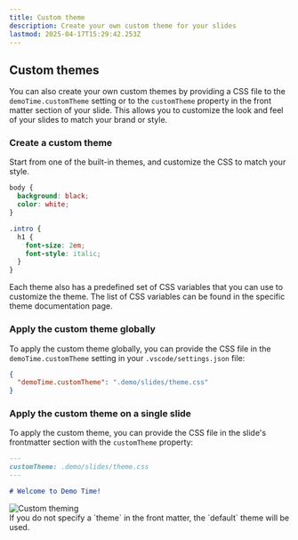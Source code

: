 ```yaml
---
title: Custom theme
description: Create your own custom theme for your slides
lastmod: 2025-04-17T15:29:42.253Z
---
```




## Custom themes

You can also create your own custom themes by providing a CSS file to the `demoTime.customTheme` setting or to the `customTheme` property in the front matter section of your slide. This allows you to customize the look and feel of your slides to match your brand or style.

### Create a custom theme

Start from one of the built-in themes, and customize the CSS to match your style.

```css title=".demo/slides/theme.css"
body {
  background: black;
  color: white;
}

.intro {
  h1 {
    font-size: 2em;
    font-style: italic;
  }
}
```

<Aside type="tip">
Each theme also has a predefined set of CSS variables that you can use to customize the theme. The list of CSS variables can be found in the specific theme documentation page.
</Aside>

### Apply the custom theme globally

To apply the custom theme globally, you can provide the CSS file in the `demoTime.customTheme` setting in your `.vscode/settings.json` file:

```json title=".vscode/settings.json"
{
  "demoTime.customTheme": ".demo/slides/theme.css"
}
```

### Apply the custom theme on a single slide

To apply the custom theme, you can provide the CSS file in the slide's frontmatter section with the `customTheme` property:

```md title=".demo/slides/slide.md"
---
customTheme: .demo/slides/theme.css
---

# Welcome to Demo Time!
```

<Image class="mx-auto" src={customThemeImg} alt="Custom theming" />

<Aside type="note">
If you do not specify a `theme` in the front matter, the `default` theme will be used.
</Aside>